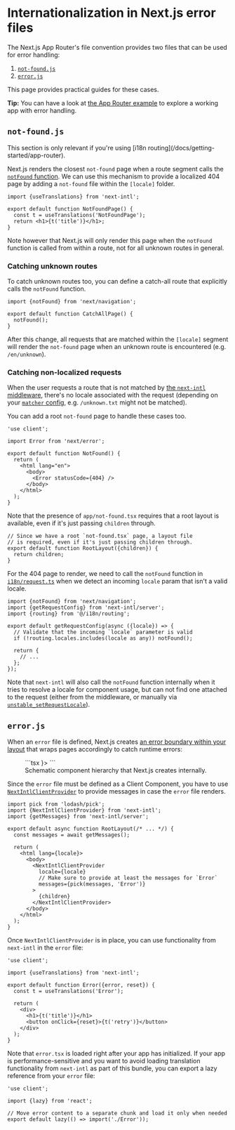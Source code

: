 
# Internationalization in Next.js error files

The Next.js App Router's file convention provides two files that can be used for error handling:

1. [`not-found.js`](https://nextjs.org/docs/app/api-reference/file-conventions/not-found)
2. [`error.js`](https://nextjs.org/docs/app/api-reference/file-conventions/error)

This page provides practical guides for these cases.

**Tip:** You can have a look at [the App Router example](/examples#app-router) to explore a working app with error handling.

## `not-found.js`

<Callout>
  This section is only relevant if you're using [i18n
  routing](/docs/getting-started/app-router).
</Callout>

Next.js renders the closest `not-found` page when a route segment calls the [`notFound` function](https://nextjs.org/docs/app/api-reference/functions/not-found). We can use this mechanism to provide a localized 404 page by adding a `not-found` file within the `[locale]` folder.

```tsx filename="app/[locale]/not-found.tsx"
import {useTranslations} from 'next-intl';

export default function NotFoundPage() {
  const t = useTranslations('NotFoundPage');
  return <h1>{t('title')}</h1>;
}
```

Note however that Next.js will only render this page when the `notFound` function is called from within a route, not for all unknown routes in general.

### Catching unknown routes

To catch unknown routes too, you can define a catch-all route that explicitly calls the `notFound` function.

```tsx filename="app/[locale]/[...rest]/page.tsx"
import {notFound} from 'next/navigation';

export default function CatchAllPage() {
  notFound();
}
```

After this change, all requests that are matched within the `[locale]` segment will render the `not-found` page when an unknown route is encountered (e.g. `/en/unknown`).

### Catching non-localized requests

When the user requests a route that is not matched by [the `next-intl` middleware](/docs/routing/middleware), there's no locale associated with the request (depending on your [`matcher` config](/docs/routing/middleware#matcher-config), e.g. `/unknown.txt` might not be matched).

You can add a root `not-found` page to handle these cases too.

```tsx filename="app/not-found.tsx"
'use client';

import Error from 'next/error';

export default function NotFound() {
  return (
    <html lang="en">
      <body>
        <Error statusCode={404} />
      </body>
    </html>
  );
}
```

Note that the presence of `app/not-found.tsx` requires that a root layout is available, even if it's just passing `children` through.

```tsx filename="app/layout.tsx"
// Since we have a root `not-found.tsx` page, a layout file
// is required, even if it's just passing children through.
export default function RootLayout({children}) {
  return children;
}
```

For the 404 page to render, we need to call the `notFound` function in [`i18n/request.ts`](/docs/usage/configuration#i18n-request) when we detect an incoming `locale` param that isn't a valid locale.

```tsx filename="i18n/request.ts"
import {notFound} from 'next/navigation';
import {getRequestConfig} from 'next-intl/server';
import {routing} from '@/i18n/routing';

export default getRequestConfig(async ({locale}) => {
  // Validate that the incoming `locale` parameter is valid
  if (!routing.locales.includes(locale as any)) notFound();

  return {
    // ...
  };
});
```

Note that `next-intl` will also call the `notFound` function internally when it tries to resolve a locale for component usage, but can not find one attached to the request (either from the middleware, or manually via [`unstable_setRequestLocale`](https://next-intl-docs.vercel.app/docs/getting-started/app-router/with-i18n-routing#static-rendering)).

## `error.js`

When an `error` file is defined, Next.js creates [an error boundary within your layout](https://nextjs.org/docs/app/building-your-application/routing/error-handling#how-errorjs-works) that wraps pages accordingly to catch runtime errors:

<figure>
<div className="w-full lg:w-[500px]">
```tsx
<RootLayout>
  <ErrorBoundary fallback={<Error />}>
    <Page />
  </ErrorBoundary>
</RootLayout>
```
</div>

<figcaption>
  Schematic component hierarchy that Next.js creates internally.
</figcaption>

</figure>

Since the `error` file must be defined as a Client Component, you have to use [`NextIntlClientProvider`](/docs/usage/configuration#nextintlclientprovider) to provide messages in case the `error` file renders.

```tsx filename="layout.tsx"
import pick from 'lodash/pick';
import {NextIntlClientProvider} from 'next-intl';
import {getMessages} from 'next-intl/server';

export default async function RootLayout(/* ... */) {
  const messages = await getMessages();

  return (
    <html lang={locale}>
      <body>
        <NextIntlClientProvider
          locale={locale}
          // Make sure to provide at least the messages for `Error`
          messages={pick(messages, 'Error')}
        >
          {children}
        </NextIntlClientProvider>
      </body>
    </html>
  );
}
```

Once `NextIntlClientProvider` is in place, you can use functionality from `next-intl` in the `error` file:

```tsx filename="error.tsx"
'use client';

import {useTranslations} from 'next-intl';

export default function Error({error, reset}) {
  const t = useTranslations('Error');

  return (
    <div>
      <h1>{t('title')}</h1>
      <button onClick={reset}>{t('retry')}</button>
    </div>
  );
}
```

Note that `error.tsx` is loaded right after your app has initialized. If your app is performance-sensitive and you want to avoid loading translation functionality from `next-intl` as part of this bundle, you can export a lazy reference from your `error` file:

```tsx filename="error.tsx"
'use client';

import {lazy} from 'react';

// Move error content to a separate chunk and load it only when needed
export default lazy(() => import('./Error'));
```
